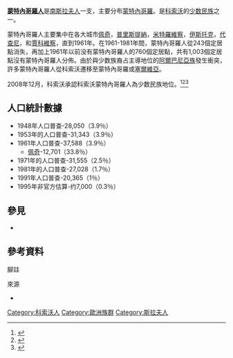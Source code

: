 {{Refimprove|time=2021-03-14T17:24:58+00:00}}
'''[[蒙特內哥羅人|蒙特內哥羅人]]'''是[[南部斯拉夫民族|南斯拉夫人]]一支，主要分布[[蒙特內哥羅|蒙特內哥羅]]。是[[科索沃|科索沃]]的[[少数民族|少数民族]]之一。

蒙特內哥羅人主要集中在各大城市[[佩奇_(科索沃)|佩奇]]，[[普里斯提納|普里斯提納]]，[[米特羅維察_(科索沃)|米特羅維察]]，[[伊斯托克|伊斯托克]]，[[代查尼|代查尼]]，和[[賈科維察|賈科維察]]，直到1961年。在1961-1981年間，蒙特內哥羅人從243個定居點消失，再加上1961年以前没有蒙特內哥羅人的760個定居點，共有1,003個定居點沒有蒙特內哥羅人分佈。由於與少数族裔占主導地位的[[阿爾巴尼亞族|阿爾巴尼亞族]]發生衝突，許多蒙特內哥羅人從科索沃遷移至蒙特內哥羅或[[中塞爾維亞|塞爾維亞]]。

2008年12月，科索沃承認科索沃蒙特內哥羅人為少数民族地位。<ref>{{Cite news|title=Crnogorci priznati na Kosovu|url=http://www.slobodnaevropa.org/archive/news/20081221/500/500.html?id=1361993|work=Radio Slobodna Evropa|date=2008-12-21|accessdate=2008-12-25}}</ref><ref>{{Cite news|title=Kosovski Crnogorci|url=http://www.brandmagazin.com/index.php?option=com_content&task=view&id=2526&Itemid=32l|work=[[BRAND_(magazine)|BRAND]]|date=2008-12-24|accessdate=2008-12-25}}</ref><ref>{{Cite news|title=Crnogorci priznati na Kosovu|url=http://www.rtcg.org/index.php?news&read=35427|work=[[Radio_Television_of_Montenegro|Radio Television of Montenegro]]|date=2008-12-21|accessdate=2008-12-25|archiveurl=https://web.archive.org/web/20110718093121/http://www.rtcg.org/index.php?news&read=35427|archivedate=2011-07-18}}</ref>

== 人口統計數據 ==

* 1948年人口普查-28,050（3.9％）
* 1953年的人口普查-31,343（3.9％）
* 1961年人口普查-37,588（3.9％）
** [[佩奇_(科索沃)|佩奇]]-12,701（33.8％）
* 1971年的人口普查-31,555（2.5％）
* 1981年的人口普查-27,028（1.7％）
* 1991年人口普查-20,365（1％）
* 1995年非官方估算-约7,000（0.3％）

== 參見 ==

* {{link-en|科索沃塞爾維亞人|Albanians in Kosovo}}

== 參考資料 ==
;腳註
<references />

;來源
* {{cite web |url=http://members.tripod.com/Balkania/resources/history/migrations/index.html |title="The Migration of Serbs and Montenegrins from Kosovo" |last1=Petrović |first1=Ruža |first2=Marina |last2=Blagojević |date=1988-06-07 |publisher=[[Serbian_Academy_of_Sciences_and_Arts|SANU]], Department of Social Studies. Reproduced |access-date=2007-09-03 }}
[[Category:科索沃人|Category:科索沃人]]
[[Category:歐洲族群|Category:歐洲族群]]
[[Category:斯拉夫人|Category:斯拉夫人]]
